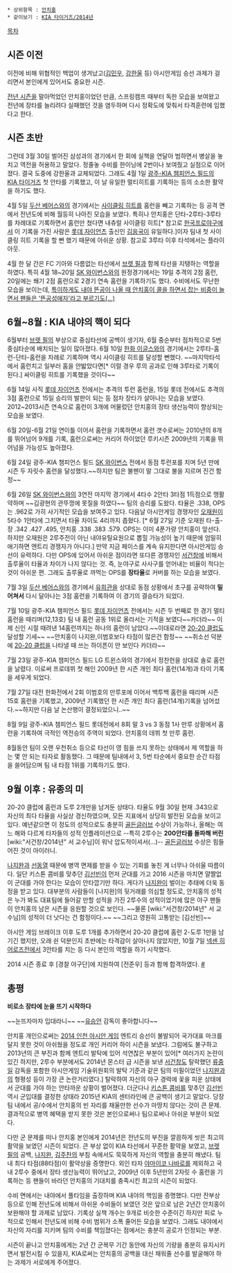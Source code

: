  * 상위항목 : [[안치홍]]
 * 같이보기 : [[KIA 타이거즈/2014년]]

[[목차]]

== 시즌 이전 ==
이전에 비해 위협적인 백업이 생겨났고([[김민우(야구선수)|김민우]], [[강한울(야구선수)|강한울]] 등) 아시안게임 승선 과제가 걸리면서 본인에게 있어서도 중요한 시즌.

[[안치홍/2013년|전년 시즌]]을 말아먹었던 안치홍이었던 만큼, 스프링캠프 때부터 독한 모습을 보여왔고 전년에 장타를 늘리려다 실패했던 것을 염두하며 다시 정확도에 맞춰서 타격훈련에 임했다고 한다.

== 시즌 초반 ==
그런데 3월 30일 벌어진 삼성과의 경기에서 한 회에 실책을 연달아 범하면서 병살을 놓치고 역전을 허용하고 말았다. 정줄놓 수비를 한이닝에 2번이나 보여줬고 실점으로 이어졌다. 결국 도중에 강한울과 교체되었다. 그래도 4월 1일 [[광주-KIA 챔피언스 필드]]의 [[KIA 타이거즈]] 첫 안타를 기록했고, 이 날 유일한 멀티히트를 기록하는 등의 소소한 활약을 하기도 했다.

4월 5일 [[두산 베어스]]와의 경기에서는 [[사이클링 히트]]를 홈런을 빼고 기록하는 등 공격 면에서 전년도에 비해 월등히 나아진 모습을 보였다. 특히나 안치홍은 단타-2루타-3루타를 차례대로 기록하면서 홈런만 쳤다면 내츄럴 사이클링 히트[* 참고로 [[한국프로야구]]에서 이 기록을 가진 사람은 [[롯데 자이언츠]] 출신인 [[김응국]]이 유일하다.]이자 팀내 첫 사이클링 히트 기록을 할 뻔 했기 때문에 아쉬운 상황. 참고로 3루타 이후 타석에서는 플라이 아웃.

4월 한 달 간은 FC 기아와 다름없는 타선에서 [[브렛 필]]과 함께 타선을 지탱하는 역할을 하였다. 특히 4월 18~20일 [[SK 와이번스]]와의 원정경기에서는 19일 추격의 2점 홈런, 20일에는 쐐기 2점 홈런으로 2경기 연속 홈런을 기록하기도 했다. 수비에서도 무난한 모습을 보이는데, [[김선빈|특이하게도 내야 뜬공이 나올 때 안치홍이 콜을 하면서 잡는 비중이 늘면서 팬들은 '뜬공성애자'라고 부르기도(...)]]

== 6월~8월 : KIA 내야의 핵이 되다 ==
6월부터 [[브렛 필]]의 부상으로 중심타선에 공백이 생기자, 6월 중순부터 점차적으로 5번 중심타순에 배치되는 일이 많아졌다. 6월 10일 [[한화 이글스]]와의 경기에서는 2루타-홈런-단타-홈런을 차례로 기록하며 역시 사이클링 히트를 달성할 뻔했다. ~~마지막타석에서 홈런치고 일부러 홈을 안밟았다면[* 이럴 경우 루의 공과로 인해 3루타로 기록이 된다.] 싸이클링 히트를 기록했을 것이다~~

6월 14일 사직 [[롯데 자이언츠]] 전에서는 추격의 투런 홈런을, 15일 롯데 전에서도 추격의 3점 홈런으로 15일 승리의 발판이 되는 등 점차 장타가 살아나는 모습을 보였다. 2012~2013시즌 연속으로 홈런이 3개에 머물렀던 안치홍의 장타 생산능력이 향상되는 모습을 보였다.

6월 20일-6월 21일 연이틀 이어서 홈런을 기록하면서 홈런 갯수로써는 2010년의 8개를 뛰어넘어 9개를 기록, 홈런으로써는 커리어 하이었던 루키시즌 2009년의 기록을 뛰어넘을 가능성도 높아졌다.

6월 24일 광주-KIA 챔피언스 필드 [[SK 와이번스]] 전에서 동점 투런포를 치며 5년 만에 시즌 두 자릿수 홈런을 달성했다.~~하지만 팀은 불펜이 말 그대로 불을 지르며 진건 함정~~

6월 26일 [[SK 와이번스]]와의 3연전 마지막 경기에서 4타수 2안타 3타점 1득점으로 맹활약하며 ~~김광현의 관뚜껑에 못질을 하였다~~ 팀의 승리를 도왔다. 타율은 .338, OPS는 .962로 가히 사기적인 모습을 보여주고 있다. 다음날 아시안게임 경쟁자인 [[오재원]]이 5타수 1안타에 그치면서 타율 차이도 4리까지 좁혔다. [* 6월 27일 기준 오재원 타-출-장 .342 .427 .495, 안치홍 .338 .383 .579. OPS는 이미 4푼가량 안치홍이 앞선다. 하지만 오재원은 2루주전이 아닌 내야유틸요원으로 뽑힐 가능성이 높기 때문에 엄밀히 애기하면 엔트리 경쟁자가 아니다.] 만약 지금 페이스를 계속 유지한다면 아시안게임 승선이 유력하다. 다만 OPS에 있어서 아쉬운 점이라면 또다른 경쟁자인 [[서건창]]에 비해서 출루율이 타율과 차이가 나지 않다는 것. 즉, 눈야구로 사사구를 얻어내는 비율이 적다는 것이 아쉬운 편. 그래도 출루율로 까먹는 OPS를 '''장타율'''로 커버를 하는 모습을 보였다.

7월 3일 [[두산 베어스]]와의 경기에서 [[유희관]]을 상대로 동점 상황에서 초구를 공략하여 '''밀어쳐서''' 다시 달아나는 3점 홈런을 기록하여 이 경기의 결승타가 되었다.

7월 10일 광주-KIA 챔피언스 필드 [[롯데 자이언츠]] 전에서는 시즌 두 번째로 한 경기 멀티홈런을 때리며(12,13호) 팀 내 홈런 공동 1위로 올라서는 기적을 보였다~~카더라~~ 이제 신인 시절 때려낸 14홈런까지는 하나의 홈런이 남았다.~~이대로라면 [[20-20 클럽]]도 달성할 기세~~ ~~안치홍이 나지완,이범호보다 타점이 많은건 함정~~ ~~취소선 덕분에 [[20-20 클럽]]을 나타낼 때 쓰는 하이픈이 안 보인다 카더라~~

7월 23일 광주-KIA 챔피언스 필드 LG 트윈스와의 경기에서 정찬헌을 상대로 솔로 홈런을 날렸다. 이로써 프로데뷔 첫 해인 2009년 한 시즌 개인 최다 홈런(14개)과 타이 기록을 세우게 되었다.

7월 27일 대전 한화전에서 2회 이범호의 만루포에 이어서 백투백 홈런을 때리며 시즌 15호 홈런을 기록했고, 2009년 기록했던 한 시즌 개인 최다 홈런(14개)기록을 넘어섰다.~~하지만 다음 날 논산행이 결정되었으니..~~ 

8월 9일 광주-KIA 챔피언스 필드 롯데전에서 8회 말 3 vs 3 동점 1사 만루 상황에서 홈런을 기록하여 극적인 역전승의 주역이 되었다. 안치홍의 데뷔 첫 만루 홈런.

8월동안 팀이 오랜 우천취소 등으로 타선이 영 힘을 쓰지 못하는 상태에서 제 역할을 하는 몇 안 되는 타자로 활동했다. 그 때문에 팀내에서 3, 5번 타순에서 중요한 순간 타점을 쓸어담으며 팀 내 타점 1위를 기록하기도 했다.

== 9월 이후 : 유종의 미 ==
20-20 클럽에 홈런과 도루 2개만을 남겨둔 상태다. 타율도 9월 30일 현재 .343으로 자신의 최다 타율을 사실상 경신하였으며, 모든 지표에서 상당히 발전된 모습을 보이고 있다. 예년같으면 이 정도의 성적으로도 충분히 [[골든글러브]] 수상이 가능하나, 올해는 여느 해와 다르게 타자들의 성적 인플레이션으로 --특히 2루수는 '''200안타를 돌파해 버린''' [wiki:"서건창/2014년" 서 교수님]이 워낙 압도적이셔서(...)-- [[골든글러브]] 수상은 힘들어진 것이 아이러니.

[[나지완]]과 [[선동열]] 때문에 병역 면제를 받을 수 있는 기회를 놓친 게 너무나 아쉬울 따름이다. 일단 키스톤 콤비를 맞추던 [[김선빈]]이 먼저 군대를 가고 2016 시즌을 마치면 얄짤없이 군대를 가야 한다는 모습이 안타깝기만 하다. 게다가 [[나지완]]이 벌이는 추태에 더욱 동정을 받고 있다. 대부분의 사람들이 [나지완]의 뒷거래를 의심할 정도로, 안치홍의 성적은 누가 봐도 대표팀에 들어갈 만할 성적을 가진 2루수의 성적이었기에 많은 야구 팬들이 안치홍의 남은 시즌을 응원할 것으로 보인다.
~~물론 [wiki:"서건창/2014년" 서 교수님]의 성적이 더 낫다는 건 함정이다.~~ ~~그리고 영원히 고통받는 [김선빈]~~

아시안 게임 브레이크 이후 도루 1개를 추가하면서 20-20 클럽에 홈런 2-도루 1만을 남기긴 했지만, 오래 쉰 덕분인지 초반에는 타격감이 살아나지 않았지만, 10월 7일 [[넥센 히어로즈]]전에서 3안타를 치는 등 다시 본인의 역할을 하기 시작했다.

2014 시즌 종료 후 [경찰 야구단]에 지원하여 [전준우] 등과 함께 합격하였다. [http://sports.news.naver.com/sports/index.nhn?category=kbo&ctg=news&mod=read&office_id=311&article_id=0000395814 #]
== 총평 ==
'''비로소 장타에 눈을 뜨기 시작하다'''

~~눈뜨자마자 입대라니~~
~~[[유승안]] 감독이 좋아합니다~~

안치홍 개인으로써는 [[2014 인천 아시안 게임]] 엔트리 승선이 불발되어 국가대표 마크를 달지 못한 것이 아쉬웠을 정도로 개인 커리어 하이 시즌을 보냈다. 그럼에도 불구하고 2013년의 큰 부진과 함께 엔트리 발탁에 있어 석연찮은 부분이 있어[* 여러가지 논란이 있긴 하지만, 2루수 부분에서도 2014년 몬스터 급 시즌을 보낸 [[서건창]]도 탈락했던 [[류중일]] 감독을 포함한 아시안게임 기술위원회의 발탁 기준과 같은 팀의 미필이었던 [[나지완]]과의 형평성 등이 가장 큰 논란거리였다.] 탈락하여 자신의 야구 경력에 꽃을 피운 상태에서 군대를 가야 하는 안타까운 상황이 벌어졌다. 더군다나 [[키스톤 콤비]]를 맞추던 [[김선빈]] 역시 군입대를 결정한 상태라 2015년 KIA의 센터라인에 큰 공백이 생기고 말았다. 당장 팀 내에서 공/수에서 안치홍의 빈 자리를 채울만한 선수가 마땅치 않다는 것이 큰 문제. 결과적으로 병역 혜택을 받지 못한 것은 본인으로써나 팀으로써나 아쉬운 부분이 되었다.

다만 군 문제를 떠나 안치홍 본인에게 2014년은 전년도의 부진을 깔끔하게 씻은 최고의 활약을 보였던 시즌이 되었다. 큰 부상 없이 KIA 타선에서 꾸준한 활약을 보였고, [[브렛 필]]의 공백, [[나지완]], [[김주찬]]의 부침 속에서도 묵묵하게 자신의 역할을 충분히 해냈다. 팀 내 최다 타점(88타점)이 활약상을 증명한다. 외인 타자 [[야마이코 나바로]]를 제외하고 국내 2루수 중에서 장타 생산능력이 뛰어났고, 2009년 이후 5년만의 2자릿 수 홈런을 기록하는 등 팬들이 바라던 안치홍의 기대치를 충족시킨 최고의 시즌이 되었다.

수비 면에서는 내야에서 풀타임을 출장하며 KIA 내야의 핵임을 증명했다. 다만 잔부상 등으로 인해 전년도에 비해서 아쉬운 수비들이 보였던 것은 앞으로 남은 2년간 안치홍이 보완해야 할 과제로 남았다. 기록상 실책 개수는 9개로 비슷한 수준이긴 하지만 피로 누적으로 인해서 전년도에 비해 수비 범위가 소폭 줄어든 모습을 보였다. 그래도 내야에서 자신의 자리를 지키며 팀의 수비를 책임졌다는 점에서는 충분히 공로가 인정되는 부분.

시즌이 끝나고 안치홍에게는 2년 간 군복무 기간 동안에 자신의 기량을 충분히 유지시키면서 발전시킬 수 있을지, KIA로써는 안치홍의 공백을 대신 채워줄 선수를 발굴해야 하는 과제가 서로에게 주어졌다.
